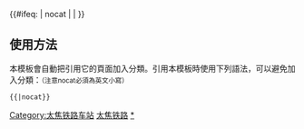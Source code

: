 {{鐵道路線|
| 模板名稱 = 太焦铁路
| 名稱 = [[太焦铁路]]
| 代表色 = #0033c9
| Logo = [[File:China Railways.svg|17px]]
| 背景顏色 = #FFFFFF
| 車站列表 = （[[太原站|太原]] - [[太原南站|太原南]] - [[新鸣李站|新鸣李]] - [[榆次站|榆次]] - [[榆次西站|榆次西]] - <以上为[[同蒲线]]>）[[修文站|修文]] - [[郝村站|郝村]] - [[北田受站|北田受]] - [[红崖站|红崖]] - [[佛峪站|佛峪]] - <s>[[牛晶坪站|牛晶坪]]</s> - [[沿寨站|沿寨]] - [[路家庄站|路家庄]] - [[石会站|石会]] - [[阳乐站|阳乐]] - [[社城站|社城]] - <s>[[东马站|东马]]</s> - [[榆社站|榆社]] - [[台曲站|台曲]] - <s>[[韩村站|韩村]]</s> - [[东河站 (山西省)|东河]] - [[武乡东站|武乡东]] - [[聂村站|聂村]] - [[南王站|南王]] - [[沁县站|沁县]] - [[段柳站|段柳]] - [[魏家坡站|魏家坡]] - [[虒亭站|虒亭]] - [[大平站 (太焦铁路)|大平]] - [[夏店站|夏店]] - [[襄垣站|襄垣]] - [[五阳站|五阳]] - [[店上站|店上]] - [[王里堡站|王里堡]] - [[长治北站|长治北]] - [[大辛庄站|大辛庄]] - [[长治站|长治]] - [[小宋站|小宋]] - [[长子站|长子]] - [[东田良站|东田良]] - [[赵庄站|赵庄]] - [[西阳村站|西阳村]] - [[高平站|高平]] - [[南陈铺站|南陈铺]] - [[北板桥站|北板桥]] - [[东元庆站|东元庆]] - [[晋城北站|晋城北]] - [[晋城站|晋城]] - [[西武匠站|西武匠]] - [[东坡站|东坡]] - [[孔庄站|孔庄]] - [[后寨站|后寨]] - <s>[[九府坟站|九府坟]]</s> - [[月山站|月山]]（<以下为[[新月线]]> - [[柏山站|柏山]] - <s>[[北朱村站|北朱村]]</s> - [[焦作站|焦作]]）
}}
<includeonly>{{#ifeq: {{{1}}} | nocat | <!--空--> | [[Category:太焦铁路车站]] }}</includeonly><noinclude>

== 使用方法 ==
本模板會自動把引用它的頁面加入分類。引用本模板時使用下列語法，可以避免加入分類：<small>（注意nocat必須為英文小寫）</small>
 <nowiki>{{</nowiki>{{PAGENAME}}<nowiki>|nocat}}</nowiki>
[[Category:中國鐵路路線模板|太焦铁路]]
[[Category:太焦铁路车站|*]]
</noinclude>